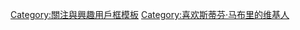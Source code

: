 {{Userbox
  |border-c = white
  |border-s = 1
  |id-c     = blue
  |id-s     = 12
  |id-fc    = white
  |info-c   = blue
  |info-s   = 10
  |info-fc  = white
  |id       = [[File:Stephon Marbury.jpg|35px]]
  |info     = 这个用户喜欢'''[[斯蒂芬·马布里|<span style="color: yellow;">斯蒂芬·马布里</span>]]'''。Love is love！}}<noinclude>
[[Category:關注與興趣用戶框模板]]
</noinclude><includeonly>
[[Category:喜欢斯蒂芬·马布里的维基人]]
</includeonly>